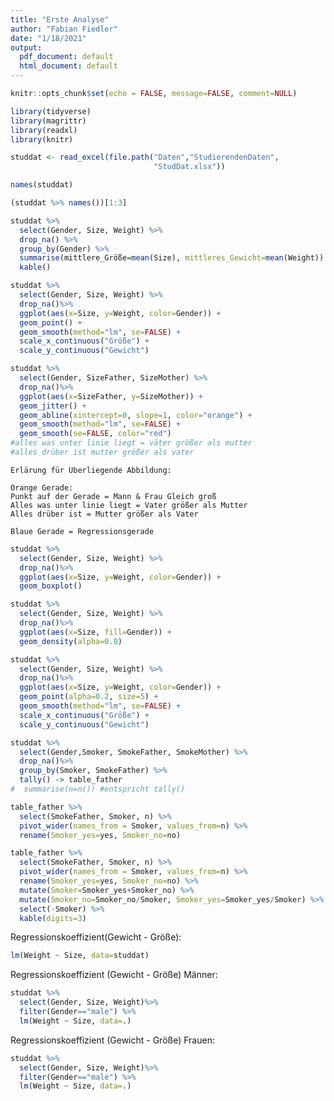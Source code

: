 ```yaml
---
title: "Erste Analyse"
author: "Fabian Fiedler"
date: "1/18/2021"
output:
  pdf_document: default
  html_document: default
---
```


```r
knitr::opts_chunk$set(echo = FALSE, message=FALSE, comment=NULL)
```


```r
library(tidyverse)
library(magrittr)
library(readxl)
library(knitr)
```

```r
studdat <- read_excel(file.path("Daten","StudierendenDaten",
                                "StudDat.xlsx"))
```

```r
names(studdat)
```

```r
(studdat %>% names())[1:3]
```

```r
studdat %>%
  select(Gender, Size, Weight) %>%
  drop_na() %>%
  group_by(Gender) %>%
  summarise(mittlere_Größe=mean(Size), mittleres_Gewicht=mean(Weight)) %>%
  kable()
```

```r
studdat %>%
  select(Gender, Size, Weight) %>%
  drop_na()%>%
  ggplot(aes(x=Size, y=Weight, color=Gender)) + 
  geom_point() +
  geom_smooth(method="lm", se=FALSE) +
  scale_x_continuous("Größe") + 
  scale_y_continuous("Gewicht")
```

```r
studdat %>%
  select(Gender, SizeFather, SizeMother) %>%
  drop_na()%>%
  ggplot(aes(x=SizeFather, y=SizeMother)) +
  geom_jitter() + 
  geom_abline(xintercept=0, slope=1, color="orange") + 
  geom_smooth(method="lm", se=FALSE) + 
  geom_smooth(se=FALSE, color="red")
#alles was unter linie liegt = väter größer als mutter
#alles drüber ist mutter größer als vater
```
```
Erlärung für Überliegende Abbildung:

Orange Gerade:
Punkt auf der Gerade = Mann & Frau Gleich groß
Alles was unter linie liegt = Vater größer als Mutter
Alles drüber ist = Mutter größer als Vater

Blaue Gerade = Regressionsgerade
```

```r
studdat %>%
  select(Gender, Size, Weight) %>%
  drop_na()%>%
  ggplot(aes(x=Size, y=Weight, color=Gender)) +
  geom_boxplot()
```

```r
studdat %>%
  select(Gender, Size, Weight) %>%
  drop_na()%>%
  ggplot(aes(x=Size, fill=Gender)) +
  geom_density(alpha=0.8)
```

```r
studdat %>%
  select(Gender, Size, Weight) %>%
  drop_na()%>%
  ggplot(aes(x=Size, y=Weight, color=Gender)) + 
  geom_point(alpha=0.2, size=5) +
  geom_smooth(method="lm", se=FALSE) +
  scale_x_continuous("Größe") + 
  scale_y_continuous("Gewicht")
```

```r
studdat %>%
  select(Gender,Smoker, SmokeFather, SmokeMother) %>%
  drop_na()%>%
  group_by(Smoker, SmokeFather) %>%
  tally() -> table_father
#  summarise(n=n()) #entspricht tally() 
```

```r
table_father %>%
  select(SmokeFather, Smoker, n) %>%
  pivot_wider(names_from = Smoker, values_from=n) %>%
  rename(Smoker_yes=yes, Smoker_no=no)
```

```r
table_father %>%
  select(SmokeFather, Smoker, n) %>%
  pivot_wider(names_from = Smoker, values_from=n) %>%
  rename(Smoker_yes=yes, Smoker_no=no) %>%
  mutate(Smoker=Smoker_yes+Smoker_no) %>%
  mutate(Smoker_no=Smoker_no/Smoker, Smoker_yes=Smoker_yes/Smoker) %>%
  select(-Smoker) %>%
  kable(digits=3)
```

Regressionskoeffizient(Gewicht - Größe):
```r
lm(Weight ~ Size, data=studdat)
```
Regressionskoeffizient (Gewicht - Größe) Männer:
```r
studdat %>%
  select(Gender, Size, Weight)%>%
  filter(Gender=="male") %>%
  lm(Weight ~ Size, data=.)
```
Regressionskoeffizient (Gewicht - Größe) Frauen:
```r
studdat %>%
  select(Gender, Size, Weight)%>%
  filter(Gender=="male") %>%
  lm(Weight ~ Size, data=.)
```

